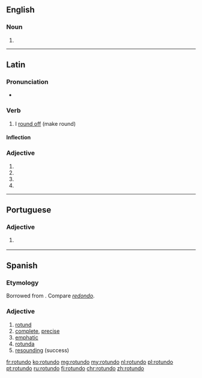 ==English==

===Noun===
{{en-noun|?}}

# {{alternative form of|rotunda|lang=en}}

{{Webster 1913}}

----

==Latin==

===Pronunciation===
* {{la-pronunc|rotundō}}

===Verb===
{{la-verb|rotundo|rotundō|rotundare|rotundāre|rotundavi|rotundāvī|rotundatum|rotundātum}}

# I [[round off]] (make round)

====Inflection====
{{la-conj-1st|rotund|rotundāv|rotundāt}}

===Adjective===
{{la-adj-form|rotundō}}

# {{inflection of|rotundus||dat|m|s|lang=la}}
# {{inflection of|rotundus||dat|n|s|lang=la}}
# {{inflection of|rotundus||abl|m|s|lang=la}}
# {{inflection of|rotundus||abl|n|p|lang=la}}

----

==Portuguese==

===Adjective===
{{pt-adj|rotund|o}}

# {{l|en|rotund}} {{gloss|roughly spherical in shape}}

----

==Spanish==

===Etymology===
Borrowed from {{etyl|la|es}} {{term|rotundus||round|lang=la}}. Compare ''[[redondo]]''.

===Adjective===
{{es-adj|f=rotunda}}

# [[rotund]]
# [[complete]], [[precise]]
# [[emphatic]]
# [[rotunda]]
# [[resounding]] (success)

[[fr:rotundo]]
[[ko:rotundo]]
[[mg:rotundo]]
[[my:rotundo]]
[[nl:rotundo]]
[[pl:rotundo]]
[[pt:rotundo]]
[[ru:rotundo]]
[[fi:rotundo]]
[[chr:rotundo]]
[[zh:rotundo]]